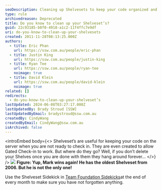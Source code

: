 ```yaml
---
seoDescription: Cleaning up Shelvesets to keep your code organized and efficient.
type: rule
archivedreason: Deprecated
title: Do you know to clean up your Shelveset’s?
guid: 22c93185-b0f0-4918-a1c2-11f4ffc7e9df
uri: do-you-know-to-clean-up-your-shelvesets
created: 2011-11-28T08:13:25.000Z
authors:
  - title: Eric Phan
    url: https://ssw.com.au/people/eric-phan
  - title: Justin King
    url: https://ssw.com.au/people/justin-king
  - title: Ryan Tee
    url: https://ssw.com.au/people/ryan-tee
    noimage: true
  - title: David Klein
    url: https://ssw.com.au/people/david-klein
    noimage: true
related: []
redirects:
  - do-you-know-to-clean-up-your-shelveset’s
lastUpdated: 2024-06-08T03:27:17.000Z
lastUpdatedBy: Brady Stroud [SSW]
lastUpdatedByEmail: bradystroud@ssw.com.au
createdBy: CindyWang
createdByEmail: CindyWang@ssw.com.au
isArchived: false
---
```


<introEmbed
  body={<>
Shelveset’s are useful for keeping your code on the server when you are not ready to check in. They are even created to allow Gated Check-in to work. But where do they go?
Well, if you don’t delete your Shelves once you are done with them they hang around forever…
  </>}
/>
![](/uploads/rules/do-you-know-to-clean-up-your-shelvesets/TheOldestShelveset.jpg)
**Figure: Yup, Mark wins again! He has the oldest Shelveset from 2006. But he is not the only one!**

Use the Shelveset Sidekick in [Team Foundation Sidekicks](http://www.attrice.info/cm/tfs/index.htm)at the end of every month to make sure you have not forgotten anything.
